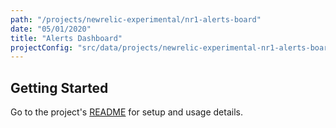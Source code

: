 ```yaml
---
path: "/projects/newrelic-experimental/nr1-alerts-board"
date: "05/01/2020"
title: "Alerts Dashboard"
projectConfig: "src/data/projects/newrelic-experimental-nr1-alerts-board.json"
---
```


## Getting Started

Go to the project's [README](https://github.com/newrelic-experimental/nr1-alerts-board#readme) for setup and usage details.





